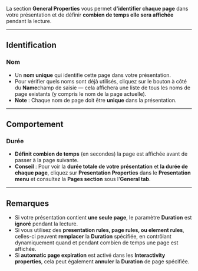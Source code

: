 La section **General Properties** vous permet **d'identifier chaque page** dans votre présentation et de définir **combien de temps elle sera affichée** pendant la lecture.

***

## **Identification**

### **Nom**

* Un **nom unique** qui identifie cette page dans votre présentation.
* Pour vérifier quels noms sont déjà utilisés, cliquez sur le bouton à côté du **Name**champ de saisie — cela affichera une liste de tous les noms de page existants (y compris le nom de la page actuelle).
* **Note** : Chaque nom de page doit être **unique** dans la présentation.

***

## **Comportement**

### **Durée**

* **Définit combien de temps** (en secondes) la page est affichée avant de passer à la page suivante.
* **Conseil** : Pour voir la **durée totale de votre présentation** et **la durée de chaque page**, cliquez sur **Presentation Properties** dans le **Presentation menu** et consultez la **Pages section** sous l'**General tab**.

***

## **Remarques**

* Si votre présentation contient **une seule page**, le paramètre **Duration** est **ignoré** pendant la lecture.
* Si vous utilisez des **presentation rules, page rules, ou element rules**, celles-ci peuvent **remplacer** la **Duration** spécifiée, en contrôlant dynamiquement quand et pendant combien de temps une page est affichée.
* Si **automatic page expiration** est activé dans les **Interactivity properties**, cela peut également **annuler** la **Duration** de page spécifiée.
